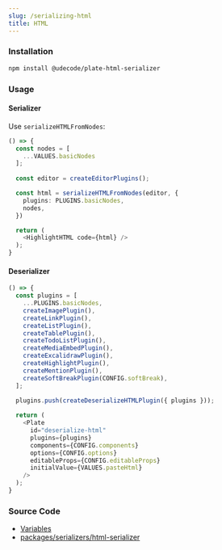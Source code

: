 ```yaml
---
slug: /serializing-html
title: HTML
---
```


### Installation

```bash npm2yarn
npm install @udecode/plate-html-serializer
```

### Usage

#### Serializer

Use `serializeHTMLFromNodes`:

```ts live
() => {
  const nodes = [
    ...VALUES.basicNodes
  ];
  
  const editor = createEditorPlugins();

  const html = serializeHTMLFromNodes(editor, {
    plugins: PLUGINS.basicNodes,
    nodes,
  })

  return (
    <HighlightHTML code={html} />
  );
}
```

#### Deserializer

```ts live
() => {
  const plugins = [
    ...PLUGINS.basicNodes,
    createImagePlugin(),
    createLinkPlugin(),
    createListPlugin(),
    createTablePlugin(),
    createTodoListPlugin(),
    createMediaEmbedPlugin(),
    createExcalidrawPlugin(),
    createHighlightPlugin(),
    createMentionPlugin(),
    createSoftBreakPlugin(CONFIG.softBreak),
  ];
    
  plugins.push(createDeserializeHTMLPlugin({ plugins }));

  return (
    <Plate
      id="deserialize-html"
      plugins={plugins}
      components={CONFIG.components}
      options={CONFIG.options}
      editableProps={CONFIG.editableProps}
      initialValue={VALUES.pasteHtml}
    />
  );
}
```

### Source Code

- [Variables](https://github.com/udecode/plate/blob/main/docs/src/live/live.tsx)
- [packages/serializers/html-serializer](https://github.com/udecode/plate/tree/main/packages/serializers/html/src)
